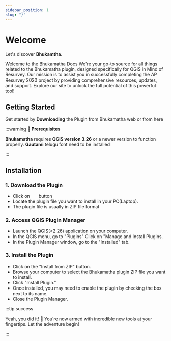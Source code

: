 ```yaml
---
sidebar_position: 1
slug: "/"
---
```



# Welcome

Let's discover **Bhukamtha**.

Welcome to the Bhukamatha Docs We're your go-to source for all things related to the Bhukamatha plugin, designed specifically for QGIS in Mind of Resurvey. Our mission is to assist you in successfully completing the AP Resurvey 2020 project by providing comprehensive resources, updates, and support. Explore our site to unlock the full potential of this powerful tool!

## Getting Started

Get started by **Downloading** the Plugin from Bhukamatha web or from here

:::warning **🌵 Prerequisites**

**Bhukamatha** requires **QGIS version 3.26** or a newer version to function properly.
**Gautami** telugu font need to be installed

:::

## Installation

### 1. Download the Plugin

- Click on &nbsp;&nbsp; <DynamicDownloadButton/> &nbsp;&nbsp; button
- Locate the plugin file you want to install in your PC(Laptop).
- The plugin file is usually in ZIP file format

### 2. Access QGIS Plugin Manager

- Launch the QGIS(>2.26) application on your computer.
- In the QGIS menu, go to "Plugins" Click on "Manage and Install Plugins.
- In the Plugin Manager window, go to the "Installed" tab.

### 3. Install the Plugin

- Click on the "Install from ZIP" button.
- Browse your computer to select the Bhukamatha plugin ZIP file you want to install.
- Click "Install Plugin."
- Once installed, you may need to enable the plugin by checking the box next to its name.
- Close the Plugin Manager.

:::tip success

Yeah, you did it! 🚀 You're now armed with incredible new tools at your fingertips. Let the adventure begin!

:::
